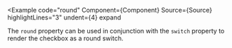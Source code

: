 
<Example
  code="round"
  Component={Component}
  Source={Source}
  highlightLines="3"
  undent={4}
  expand
>
  The `round` property can be used in conjunction with the `switch` property
  to render the checkbox as a round switch.
</Example>
